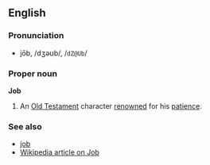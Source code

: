 ==English==
===Pronunciation===
*jōb, /dʒəʊb/, /<tt>dZ@Ub</tt>/

===Proper noun===
'''Job'''

#An [[Old Testament]] character [[renown]]ed for his [[patience]].

===See also===
*[[job]]
*[[w:Job_(Biblical_figure)|Wikipedia article on Job]]